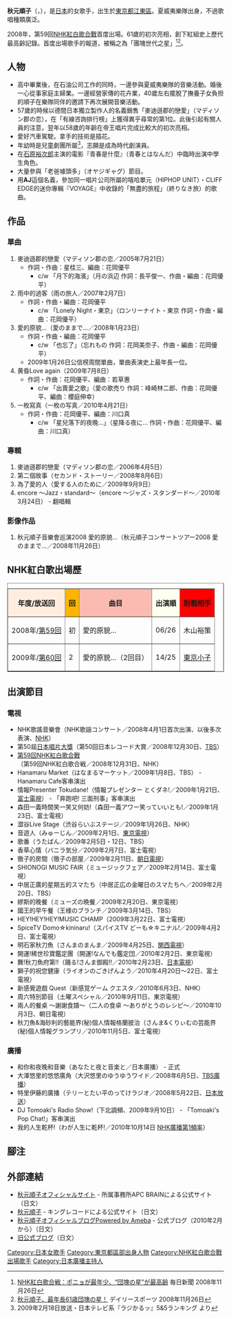{{藝人
|姓名 = 秋元順子
|類型 = 女歌手
|圖片 = 
|圖片簡介 = 
|出生名 = 
|別名 = 
|英文名 = junko akimoto
|暱稱 = 
|出生日期 = {{birth date and age|1947|6|21}}
|出生地點 = {{JPN}}[[東京都|東京都]][[江東區_(東京都)|江東區]][[深川_(江東區)|深川]]
|音樂類型 = [[日本歌謠曲|歌謠曲]]・[[爵士樂|爵士樂]]・{{link-ja|夏威夷音樂|ハワイの音楽}}
|職業 = [[歌手|歌手]]
|唱片公司 = [[King_Records|帝王唱片]]
|经纪公司 = APC BRAIN
|網站 = {{URL|http://www.apc-brain.co.jp/aj}}
}}
{{japanese|japanese=秋元順子|kana=あきもと じゅんこ|romaji=akimoto junko}}
'''秋元順子'''（{{lang|ja|あきもと じゅんこ}}，{{bd|1947年|6月21日|||akimoto junko}}），是[[日本|日本]]的女歌手，出生於[[東京都|東京都]][[江東區_(東京都)|江東區]]。夏威夷樂隊出身，不過歌唱種類廣泛。

2008年，第59回[[NHK紅白歌合戰|NHK紅白歌合戰]]首度出場。61歲的初次亮相，創下紅組史上歷代最高齡記錄。首度出場歌手的報道，被稱之為「團塊世代之星」<ref>[https://web.archive.org/web/20081208061811/http://mainichi.jp/enta/geinou/news/20081126spn00m200011000c.html NHK紅白歌合戦：ポニョが最年少、“団塊の星”が最高齢] 毎日新聞 2008年11月26日</ref><ref>[http://www.daily.co.jp/gossip/2008/11/26/0001584737.shtml 秋元順子、最年長61歳団塊の星！] {{webarchive|url=https://web.archive.org/web/20090211101216/http://www.daily.co.jp/gossip/2008/11/26/0001584737.shtml |date=2009-02-11 }} デイリースポーツ 2008年11月26日</ref>。

== 人物 ==
* 高中畢業後，在石油公司工作的同時，一邊參與夏威夷樂隊的音樂活動。婚後一心從事家庭主婦業。一邊經營家傳的花卉業，40歲左右擺脫了撫養子女負担的順子在樂隊同伴的邀請下再次展開音樂活動。
* 57歲的時候以德間日本獨立製作人的名義銷售「麥迪遜郡的戀愛」（マディソン郡の恋），在「有線咨詢排行榜」上獲得異乎尋常的第1位。此後引起有關人員的注意，翌年以58歲的年齡在帝王唱片完成比較大的初次亮相。
* 愛好汽車駕駛。拿手的技術是插花。
* 年幼時是兒童劇團所屬<ref>2009年2月18日放送・日本テレビ系『ラジかるッ』5&5ランキング より</ref>，志願是成為時代劇演員。
* 在[[石原裕次郎|石原裕次郎]]主演的電影『青春是什麼』（青春とはなんだ）中臨時出演中學生角色。
* 大量參與「老爸噱頭多」（オヤジギャグ）節目。
* 用'''AJ'''這個名義，參加同一唱片公司所屬的嘻哈單元（HIPHOP UNIT）・CLIFF EDGE的迷你專輯『VOYAGE』中收錄的「無盡的旅程」（終りなき旅）的歌曲。

== 作品 ==
=== 單曲 ===
# 麥迪遜郡的戀愛（マディソン郡の恋／2005年7月21日）
#* 作詞・作曲：星桂三、編曲：花岡優平
#** c/w 「月下的海濱」（月の浜辺 作詞：長平俊一、作曲・編曲：花岡優平）
# 雨中的過客（雨の旅人／2007年2月7日）
#* 作詞・作曲・編曲：花岡優平
#** c/w 「Lonely Night・東京」（ロンリーナイト・東京 作詞・作曲・編曲：花岡優平）
# 愛的原貌…（愛のままで…／2008年1月23日）
#* 作詞・作曲・編曲：花岡優平
#** c/w 「也忘了」（忘れもの 作詞：花岡美奈子、作曲・編曲：花岡優平）
#* 2009年1月26日公信榜周間單曲，單曲表演史上最年長一位。
# 黄昏Love again（2009年7月8日）
#* 作詞・作曲：花岡優平、編曲：若草惠
#** c/w 「出賣愛之歌」（愛の歌売り 作詞：峰崎林二郎、作曲：花岡優平、編曲：櫻庭伸幸）
# 一枚寫真（一枚の写真／2010年4月21日）
#* 作詞・作曲：花岡優平、編曲：川口真
#** c/w  「星兒落下的夜晚…」（星降る夜に… 作詞・作曲：花岡優平、編曲：川口真）

=== 專輯 ===
# 麥迪遜郡的戀愛（マディソン郡の恋／2006年4月5日）
# 第二個故事（セカンド・ストーリー／2008年8月6日）
# 為了愛的人（愛する人のために／2009年9月9日）
# encore 〜Jazz・standard〜（encore 〜ジャズ・スタンダード〜／2010年3月24日） - 翻唱輯

=== 影像作品 ===
# 秋元順子音樂會巡演2008 愛的原貌…（秋元順子コンサートツアー2008 愛のままで…／2008年11月26日）

== NHK紅白歌出場歷 ==
<table border="1" cellpadding="2" cellspacing="0">
<caption></caption>
<tr><th bgcolor=#ffeeeee>年度/放送回<th bgcolor=#ffb5>回<th bgcolor=#fbbbb>曲目<th bgcolor=#fffffff>出演順<th bgcolor=#ffkkkk>對戰相手
<tr><td>2008年/[[第59回NHK紅白歌合戰|第59回]]<td>初<td>愛的原貌…<td>06/26<td>木山裕策
<tr><td>2009年/[[第60回NHK紅白歌合戰|第60回]]<td>2<td>愛的原貌…（2回目）<td>14/25<td>[[東京小子|東京小子]]
</table>

== 出演節目 ==
=== 電視 ===
*NHK歌謠音樂會（NHK歌謡コンサート／2008年4月1日首次出演、以後多次表演、[[日本放送協會|NHK]]）
*第50屆[[日本唱片大獎|日本唱片大獎]]（第50回日本レコード大賞／2008年12月30日、[[TBS電視台|TBS]]）
*[[第59回NHK紅白歌合戰|第59回NHK紅白歌合戰]]（第59回NHK紅白歌合戦／2008年12月31日、NHK）
*Hanamaru Market（はなまるマーケット／2009年1月8日、TBS） - Hanamaru Cafe客串演出
*情報Presenter Tokudane!（情報プレゼンター とくダネ!／2009年1月21日、[[富士電視台|富士電視]]） - 「奔跑吧! 三面刑事」客串演出
*森田一義時間笑一笑又何妨!（森田一義アワー笑っていいとも!／2009年1月23日、富士電視）
*澀谷Live Stage（渋谷らいぶステージ／2009年1月26日、NHK）
*音遊人（みゅーじん／2009年2月1日、[[東京電視台|東京電視]]）
*歌番（うたばん／2009年2月5日・12日、TBS）
*香草心情（バニラ気分／2009年2月7日、富士電視）
*徹子的房間（徹子の部屋／2009年2月11日、[[朝日電視台|朝日電視]]）
*SHIONOGI MUSIC FAIR（ミュージックフェア／2009年2月14日、富士電視）
*中居正廣的星期五的スマたち（中居正広の金曜日のスマたちへ／2009年2月20日、TBS）
*繆斯的晚餐（ミューズの晩餐／2009年2月20日、東京電視）
*國王的早午餐（王様のブランチ／2009年3月14日、TBS）
*HEY!HEY!HEY!MUSIC CHAMP（2009年3月22日、富士電視）
*SpiceTV Domo☆kininaru!（スパイスTV どーも☆キニナル!／2009年4月2日、富士電視）
*明石家秋刀魚（さんまのまんま／2009年4月25日、[[関西電視台|関西電視]]）
*開運!稀世珍寶鑑定團（開運!なんでも鑑定団／2010年2月2日、東京電視）
*舞!秋刀魚府第!!（踊る!さんま御殿!!／2010年2月23日、[[日本電視台|日本電視]]）
*獅子的祝您健康（ライオンのごきげんよう／2010年4月20日〜22日、富士電視）
*新感覺遊戲 Quest（新感覚ゲーム クエスタ／2010年6月3日、NHK）
*周六特別節目（土曜スペシャル／2010年9月11日、東京電視）
*兩人的餐桌 〜謝謝食譜〜（二人の食卓 〜ありがとうのレシピ〜／2010年10月3日、朝日電視）
*秋刀魚&海砂利的藝能界(秘)個人情報格蘭披治（さんま&くりぃむの芸能界(秘)個人情報グランプリ／2010年11月5日、富士電視）

=== 廣播 ===
* 和你和夜晚和音樂（あなたと夜と音楽と／日本廣播） - 正式
* 大澤悠里的悠悠廣角（大沢悠里のゆうゆうワイド／2008年6月5日、[[TBS廣播與信息公司|TBS廣播]]）
* 特里伊藤的廣播（テリーとたい平のってけラジオ／2008年5月22日、[[日本放送|日本放送]]）
* DJ Tomoaki's Radio Show!（下北調頻、2009年9月10日） - 「Tomoaki's Pop Chat!」客串演出
* 我的人生乾杯!（わが人生に乾杯!／2010年10月14日 [[NHK廣播第1頻率|NHK廣播第1頻率]]）

== 腳注 ==
<references />

== 外部連結 ==
* [https://web.archive.org/web/20110826015314/http://www.apc-brain.co.jp/junko-akimoto.html 秋元順子オフィシャルサイト] - 所属事務所APC BRAINによる公式サイト（日文）
* [http://www.kingrecords.co.jp/akimotojunko/index.html 秋元順子] - キングレコードによる公式サイト（日文）
* [http://ameblo.jp/junko-akimoto/ 秋元順子オフィシャルブログPowered by Ameba] - 公式ブログ（2010年2月から）（日文）
* [http://star.ap.teacup.com/junko/ 旧公式ブログ]（日文）

{{normdaten}}
{{DEFAULTSORT:Akimoto Junko}}
[[Category:日本女歌手|Category:日本女歌手]]
[[Category:東京都區部出身人物|Category:東京都區部出身人物]]
[[Category:NHK紅白歌合戰出場歌手|Category:NHK紅白歌合戰出場歌手]]
[[Category:日本廣播主持人|Category:日本廣播主持人]]